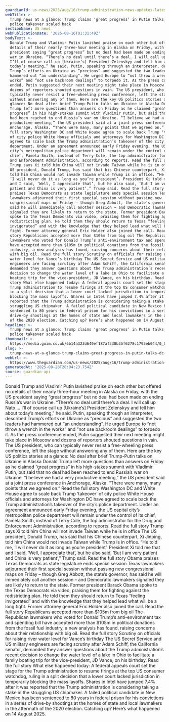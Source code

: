 ```yaml
---
guardianId: us-news/2025/aug/16/trump-administration-news-updates-latest
webTitle: >-
  Trump news at a glance: Trump claims ‘great progress’ in Putin talks, DC
  police takeover scaled back
sectionName: US news
webPublicationDate: '2025-08-16T01:31:49Z'
bodyText: >-
  Donald Trump and Vladimir Putin lavished praise on each other but offered no
  details of their nearly three-hour meeting in Alaska on Friday, with the US
  president saying “great progress” but no deal had been made on ending Russia’s
  war in Ukraine. “There’s no deal until there’s a deal. I will call up Nato …
  I’ll of course call up [Ukraine’s] President Zelenskyy and tell him about
  today’s meeting,” he said. Putin, speaking through an interpreter, described
  Trump’s efforts on Ukraine as “precious” and suggested the two leaders had
  hammered out “an understanding”. He urged Europe to “not throw a wrench in the
  works” and “not use backroom dealings” to torpedo it. As the press conference
  ended, Putin suggested their next meeting might take place in Moscow and
  dozens of reporters shouted questions in vain. The US president, who can
  typically never resist a free-wheeling press conference, left the stage
  without answering any of them. Here are the key US politics stories at a
  glance: No deal after brief Trump-Putin talks on Ukraine in Alaska Donald
  Trump left more questions than answers on Friday as he claimed “great
  progress” in his high-stakes summit with Vladimir Putin, but said that no deal
  had been reached to end Russia’s war on Ukraine. “I believe we had a very
  productive meeting,” the US president said at a joint press conference in
  Anchorage, Alaska. “There were many, many points that we agreed on.” Read the
  full story Washington DC and White House agree to scale back Trump ‘takeover’
  of city police White House officials and attorneys for Washington DC have
  agreed to scale back the Trump administration’s takeover of the city’s police
  department. Under an agreement announced early Friday evening, the US capital
  city’s metropolitan police department will remain under the control of its
  chief, Pamela Smith, instead of Terry Cole, the top administrator for the Drug
  and Enforcement Administration, according to reports. Read the full story
  Trump says Xi told him China will not invade Taiwan while he is in office The
  US president, Donald Trump, has said that his Chinese counterpart, Xi Jinping,
  told him China would not invade Taiwan while Trump is in office. “He told me,
  ‘I will never do it as long as you’re president’. President Xi told me that
  and I said, ‘Well, I appreciate that’, but he also said, ‘But I am very
  patient and China is very patient’,” Trump said. Read the full story Obama
  praises Texas Democrats as state legislature ends special session Texas
  lawmakers adjourned their first special session without passing new
  congressional maps on Friday – though Greg Abbott, the state’s governor, has
  said he will immediately call another session – and Democratic lawmakers
  signaled they are likely to return to the state. Former president Barack Obama
  spoke to the Texas Democrats via video, praising them for fighting against the
  redistricting plan. He told them they should return to Texas “feeling
  invigorated” and with the knowledge that they helped lead what will be a long
  fight. Former attorney general Eric Holder also joined the call. Read the full
  story Republicans accepted more than $105m from big oil The Republican
  lawmakers who voted for Donald Trump’s anti-environment tax and spending bill
  have accepted more than $105m in political donations from the fossil fuel
  industry, a new analysis has found, raising concerns about their relationship
  with big oil. Read the full story Scrutiny on officials for raising river
  water level for Vance’s birthday The US Secret Service and US military
  engineers are facing scrutiny after Adam Schiff, the California senator,
  demanded they answer questions about the Trump administration’s recent
  decision to change the water level of a lake in Ohio to facilitate a family
  boating trip for the vice-president, JD Vance, on his birthday. Read the full
  story What else happened today: A federal appeals court set the stage for the
  Trump administration to resume firings at the top US consumer watchdog, ruling
  in a split decision that a lower court lacked jurisdiction in temporarily
  blocking the mass layoffs. Shares in Intel have jumped 7.4% after it was
  reported that the Trump administration is considering taking a stake in the
  struggling US chipmaker. A failed political candidate in New Mexico has been
  sentenced to 80 years in federal prison for his convictions in a series of
  drive-by shootings at the homes of state and local lawmakers in the aftermath
  of the 2020 election. Catching up? Here’s what happened on 14 August 2025.
headline: >-
  Trump news at a glance: Trump claims ‘great progress’ in Putin talks, DC
  police takeover scaled back
thumbnail: >-
  https://media.guim.co.uk/6b14a323d640ef187af338b35f6278c1795eb044/0_0_6827_5464/500.jpg
slug: >-
  trump-news-at-a-glance-trump-claims-great-progress-in-putin-talks-dc-police-takeover-scaled-back
webUrl: >-
  https://www.theguardian.com/us-news/2025/aug/16/trump-administration-news-updates-latest
generatedAt: '2025-08-28T20:04:23.754Z'
source: guardian-api
---
```

Donald Trump and Vladimir Putin lavished praise on each other but offered no details of their nearly three-hour meeting in Alaska on Friday, with the US president saying “great progress” but no deal had been made on ending Russia’s war in Ukraine. “There’s no deal until there’s a deal. I will call up Nato … I’ll of course call up [Ukraine’s] President Zelenskyy and tell him about today’s meeting,” he said. Putin, speaking through an interpreter, described Trump’s efforts on Ukraine as “precious” and suggested the two leaders had hammered out “an understanding”. He urged Europe to “not throw a wrench in the works” and “not use backroom dealings” to torpedo it. As the press conference ended, Putin suggested their next meeting might take place in Moscow and dozens of reporters shouted questions in vain. The US president, who can typically never resist a free-wheeling press conference, left the stage without answering any of them. Here are the key US politics stories at a glance: No deal after brief Trump-Putin talks on Ukraine in Alaska Donald Trump left more questions than answers on Friday as he claimed “great progress” in his high-stakes summit with Vladimir Putin, but said that no deal had been reached to end Russia’s war on Ukraine. “I believe we had a very productive meeting,” the US president said at a joint press conference in Anchorage, Alaska. “There were many, many points that we agreed on.” Read the full story Washington DC and White House agree to scale back Trump ‘takeover’ of city police White House officials and attorneys for Washington DC have agreed to scale back the Trump administration’s takeover of the city’s police department. Under an agreement announced early Friday evening, the US capital city’s metropolitan police department will remain under the control of its chief, Pamela Smith, instead of Terry Cole, the top administrator for the Drug and Enforcement Administration, according to reports. Read the full story Trump says Xi told him China will not invade Taiwan while he is in office The US president, Donald Trump, has said that his Chinese counterpart, Xi Jinping, told him China would not invade Taiwan while Trump is in office. “He told me, ‘I will never do it as long as you’re president’. President Xi told me that and I said, ‘Well, I appreciate that’, but he also said, ‘But I am very patient and China is very patient’,” Trump said. Read the full story Obama praises Texas Democrats as state legislature ends special session Texas lawmakers adjourned their first special session without passing new congressional maps on Friday – though Greg Abbott, the state’s governor, has said he will immediately call another session – and Democratic lawmakers signaled they are likely to return to the state. Former president Barack Obama spoke to the Texas Democrats via video, praising them for fighting against the redistricting plan. He told them they should return to Texas “feeling invigorated” and with the knowledge that they helped lead what will be a long fight. Former attorney general Eric Holder also joined the call. Read the full story Republicans accepted more than $105m from big oil The Republican lawmakers who voted for Donald Trump’s anti-environment tax and spending bill have accepted more than $105m in political donations from the fossil fuel industry, a new analysis has found, raising concerns about their relationship with big oil. Read the full story Scrutiny on officials for raising river water level for Vance’s birthday The US Secret Service and US military engineers are facing scrutiny after Adam Schiff, the California senator, demanded they answer questions about the Trump administration’s recent decision to change the water level of a lake in Ohio to facilitate a family boating trip for the vice-president, JD Vance, on his birthday. Read the full story What else happened today: A federal appeals court set the stage for the Trump administration to resume firings at the top US consumer watchdog, ruling in a split decision that a lower court lacked jurisdiction in temporarily blocking the mass layoffs. Shares in Intel have jumped 7.4% after it was reported that the Trump administration is considering taking a stake in the struggling US chipmaker. A failed political candidate in New Mexico has been sentenced to 80 years in federal prison for his convictions in a series of drive-by shootings at the homes of state and local lawmakers in the aftermath of the 2020 election. Catching up? Here’s what happened on 14 August 2025.
